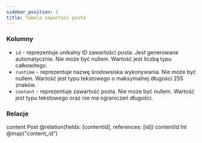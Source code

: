 ```yaml
---
sidebar_position: 2
title: Tabela zawartość posta
---
```


### Kolumny

- `id` - reprezentuje unikalny ID zawartości posta. Jest generowane automatycznie. Nie może być nullem. Wartość jest liczbą typu całkowitego.
- `runtime` - reprezentuje nazwę środowsiska wykonywania. Nie może być nullem. Wartość jest typu tekstowego o maksymalnej długości 255 znaków.
- `content` - reprezentuje zawartość posta. Nie może być nullem. Wartość jest typu tekstowego oraz nie ma ograniczeń długości.

### Relacje

content Post @relation(fields: [contentId], references: [id])
contentId Int @map("content_id")
